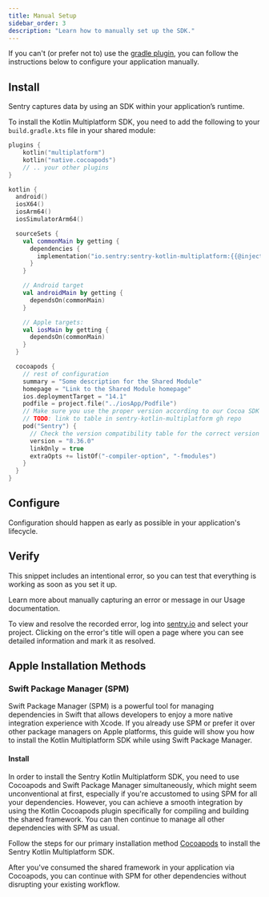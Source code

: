 ```yaml
---
title: Manual Setup
sidebar_order: 3
description: "Learn how to manually set up the SDK."
---
```


If you can't (or prefer not to) use the [gradle plugin](/platforms/kotlin/guides/kotlin-multiplatform/#install), you can follow the instructions below to configure your application manually.

## Install

Sentry captures data by using an SDK within your application’s runtime.

To install the Kotlin Multiplatform SDK, you need to add the following to your `build.gradle.kts` file in your shared module:

```kotlin {filename:shared/build.gradle.kts}
plugins {
    kotlin("multiplatform")
    kotlin("native.cocoapods")
    // .. your other plugins
}

kotlin {
  android()
  iosX64()
  iosArm64()
  iosSimulatorArm64()

  sourceSets {
    val commonMain by getting {
      dependencies {
        implementation("io.sentry:sentry-kotlin-multiplatform:{{@inject packages.version('sentry.kotlin.kmp', '0.0.1-alpha.2') }}")
      }
    }

    // Android target
    val androidMain by getting {
      dependsOn(commonMain)
    }

    // Apple targets:
    val iosMain by getting {
      dependsOn(commonMain)
    }
  }

  cocoapods {
    // rest of configuration
    summary = "Some description for the Shared Module"
    homepage = "Link to the Shared Module homepage"
    ios.deploymentTarget = "14.1"
    podfile = project.file("../iosApp/Podfile")
    // Make sure you use the proper version according to our Cocoa SDK Version Compatibility Table.
    // TODO: link to table in sentry-kotlin-multiplatform gh repo
    pod("Sentry") {
      // Check the version compatibility table for the correct version
      version = "8.36.0"
      linkOnly = true
      extraOpts += listOf("-compiler-option", "-fmodules")
    }
  }
}
```

## Configure

Configuration should happen as early as possible in your application's lifecycle.

<PlatformContent includePath="getting-started-config" />

## Verify

This snippet includes an intentional error, so you can test that everything is working as soon as you set it up.

<PlatformContent includePath="getting-started-verify" />

<Alert>

Learn more about manually capturing an error or message in our <PlatformLink to="/usage/">Usage documentation</PlatformLink>.

</Alert>

To view and resolve the recorded error, log into [sentry.io](https://sentry.io) and select your project. Clicking on the error's title will open a page where you can see detailed information and mark it as resolved.

## Apple Installation Methods

### Swift Package Manager (SPM)

Swift Package Manager (SPM) is a powerful tool for managing dependencies in Swift that allows developers to enjoy a more native integration experience with Xcode.
If you already use SPM or prefer it over other package managers on Apple platforms, this guide will show you how to install the Kotlin Multiplatform SDK while using Swift Package Manager.

#### Install

In order to install the Sentry Kotlin Multiplatform SDK, you need to use Cocoapods and Swift Package Manager simultaneously, which might seem unconventional at first, especially if you're accustomed to using SPM for all your dependencies. However, you can achieve a smooth integration by using the Kotlin Cocoapods plugin specifically for compiling and building the shared framework. You can then continue to manage all other dependencies with SPM as usual.

Follow the steps for our primary installation method [Cocoapods](/platforms/kotlin/guides/kotlin-multiplatform/manual-setup/#install) to install the Sentry Kotlin Multiplatform SDK.

After you've consumed the shared framework in your application via Cocoapods, you can continue with SPM for other dependencies without disrupting your existing workflow.

